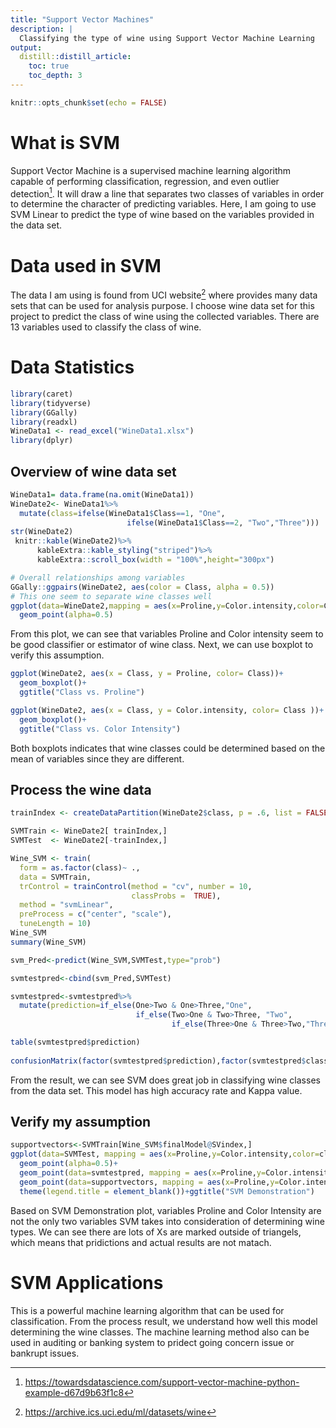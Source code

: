 ```yaml
---
title: "Support Vector Machines"
description: |
  Classifying the type of wine using Support Vector Machine Learning
output: 
  distill::distill_article:
    toc: true
    toc_depth: 3
---
```


```r
knitr::opts_chunk$set(echo = FALSE)
```

# What is SVM

Support Vector Machine is a supervised machine learning algorithm capable of performing classification, regression, and even outlier detection[^1]. It will draw a line that separates two classes of variables in order to determine the character of predicting variables. Here, I am going to use SVM Linear to predict the type of wine based on the variables provided in the data set. 

[^1]: <https://towardsdatascience.com/support-vector-machine-python-example-d67d9b63f1c8>

# Data used in SVM

The data I am using is found from UCI website[^2] where provides many data sets that can be used for analysis purpose. I choose wine data set for this project to predict the class of wine using the collected variables. There are 13 variables used to classify the class of wine. 

[^2]: <https://archive.ics.uci.edu/ml/datasets/wine>


# Data Statistics

```r
library(caret)
library(tidyverse)
library(GGally)
library(readxl)
WineData1 <- read_excel("WineData1.xlsx")
library(dplyr)
```

## Overview of wine data set

```r
WineData1= data.frame(na.omit(WineData1))
WineDate2<- WineData1%>%
  mutate(class=ifelse(WineData1$Class==1, "One",
                          ifelse(WineData1$Class==2, "Two","Three")))
str(WineDate2)
 knitr::kable(WineDate2)%>%
      kableExtra::kable_styling("striped")%>%
      kableExtra::scroll_box(width = "100%",height="300px")
```

```r
# Overall relationships among variables
GGally::ggpairs(WineDate2, aes(color = Class, alpha = 0.5))
# This one seem to separate wine classes well
ggplot(data=WineDate2,mapping = aes(x=Proline,y=Color.intensity,color=Class))+
  geom_point(alpha=0.5)
```

From this plot, we can see that variables Proline and Color intensity seem to be good classifier or estimator of wine class. Next, we can use boxplot to verify this assumption.

```r
ggplot(WineDate2, aes(x = Class, y = Proline, color= Class))+
  geom_boxplot()+ 
  ggtitle("Class vs. Proline")

ggplot(WineDate2, aes(x = Class, y = Color.intensity, color= Class ))+
  geom_boxplot()+ 
  ggtitle("Class vs. Color Intensity")
```

Both boxplots indicates that wine classes could be determined based on the mean of variables since they are different. 

## Process the wine data

```r
trainIndex <- createDataPartition(WineDate2$class, p = .6, list = FALSE, times = 1)

SVMTrain <- WineDate2[ trainIndex,]
SVMTest  <- WineDate2[-trainIndex,]

Wine_SVM <- train(
  form = as.factor(class)~ .,
  data = SVMTrain,
  trControl = trainControl(method = "cv", number = 10,
                           classProbs =  TRUE),
  method = "svmLinear",
  preProcess = c("center", "scale"),
  tuneLength = 10)
Wine_SVM
summary(Wine_SVM)

svm_Pred<-predict(Wine_SVM,SVMTest,type="prob")

svmtestpred<-cbind(svm_Pred,SVMTest)

svmtestpred<-svmtestpred%>%
  mutate(prediction=if_else(One>Two & One>Three,"One",
                            if_else(Two>One & Two>Three, "Two",
                                    if_else(Three>One & Three>Two,"Three", "PROBLEM"))))

table(svmtestpred$prediction)
                          
confusionMatrix(factor(svmtestpred$prediction),factor(svmtestpred$class))
```

From the result, we can see SVM does great job in classifying wine classes from the data set. This model has high accuracy rate and Kappa value.

## Verify my assumption 

```r
supportvectors<-SVMTrain[Wine_SVM$finalModel@SVindex,]
ggplot(data=SVMTest, mapping = aes(x=Proline,y=Color.intensity,color=class))+
  geom_point(alpha=0.5)+
  geom_point(data=svmtestpred, mapping = aes(x=Proline,y=Color.intensity, color=prediction),shape=6,size=3)+
  geom_point(data=supportvectors, mapping = aes(x=Proline,y=Color.intensity),shape=4,size=4)+
  theme(legend.title = element_blank())+ggtitle("SVM Demonstration")
```

Based on SVM Demonstration plot, variables Proline and Color Intensity are not the only two variables SVM takes into consideration of determining wine types. We can see there are lots of Xs are marked outside of triangels, which means that pridictions and actual results are not matach. 

# SVM Applications

This is a powerful machine learning algorithm that can be used for classification. From the process result, we understand how well this model determining the wine classes. The machine learning method also can be used in auditing or banking system to pridect going concern issue or bankrupt issues.  
